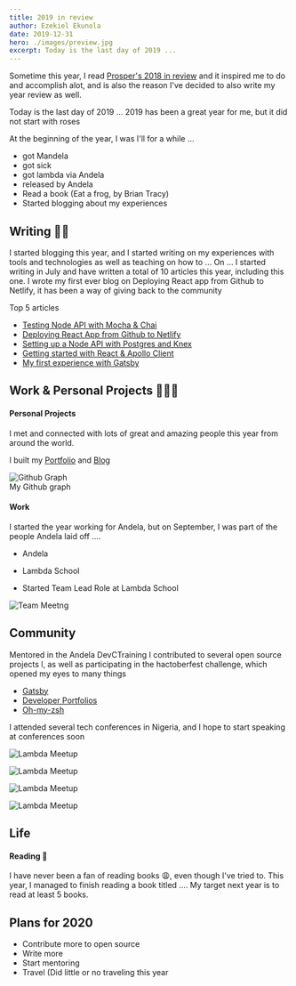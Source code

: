 ```yaml
---
title: 2019 in review
author: Ezekiel Ekunola
date: 2019-12-31
hero: ./images/preview.jpg
excerpt: Today is the last day of 2019 ...
---
```


Sometime this year, I read [Prosper's 2018 in review](https://medium.com/@unicodeveloper/2018-in-review-shattering-expectations-9418f2d720cc) and it inspired me to do and accomplish alot, and is also the reason I've decided to also write my year review as well.

Today is the last day of 2019 ...
2019 has been a great year for me, but it did not start with roses

At the beginning of the year, I was I'll for a while ...

- got Mandela
- got sick
- got lambda via Andela
- released by Andela
- Read a book (Eat a frog, by Brian Tracy)
- Started blogging about my experiences

## Writing ✍🏾

I started blogging this year, and I started writing on my experiences with tools and technologies as well as teaching on how to ...
On ... I started writing in July and have written a total of 10 articles this year, including this one. I wrote my first ever blog on Deploying React app from Github to Netlify, it has been a way of giving back to the community

Top 5 articles

- [Testing Node API with Mocha & Chai](https://www.blog.ezekielekunola.com/testing-node-api-with-mocha-chai)
- [Deploying React App from Github to Netlify](https://www.blog.ezekielekunola.com/deploying-react-app-from-github-to-netlify)
- [Setting up a Node API with Postgres and Knex](https://www.blog.ezekielekunola.com/setting-up-a-node-api-with-postgres-and-knex)
- [Getting started with React & Apollo Client](https://www.blog.ezekielekunola.com/getting-started-with-react-apollo-client)
- [My first experience with Gatsby](https://www.blog.ezekielekunola.com/my-first-experience-with-gatsby)

## Work & Personal Projects 👨🏾‍💻

#### Personal Projects

I met and connected with lots of great and amazing people this year from around the world.

I built my [Portfolio](https://www.ezekielekunola.com) and [Blog](https://www.blog.ezekielekunola.com)

<div class="Image__Small">
  <img src="./images/graph.png" alt="Github Graph" />
  <figcaption>My Github graph</figcaption>
</div>


#### Work

I started the year working for Andela, but on September, I was part of the people Andela laid off ....

- Andela
- Lambda School

- Started Team Lead Role at Lambda School

![Team Meetng](./images/5.png)

## Community

Mentored in the Andela DevCTraining
I contributed to several open source projects l, as well as participating in the hactoberfest challenge, which opened my eyes to many things

- [Gatsby](https://github.com/gatsbyjs/gatsby)
- [Developer Portfolios](https://github.com/Easybuoy/developer-portfolios)
- [Oh-my-zsh](https://github.com/ohmyzsh/ohmyzsh)

I attended several tech conferences in Nigeria, and I hope to start speaking at conferences soon

![Lambda Meetup](./images/1.jpg)

![Lambda Meetup](./images/3.jpeg)

![Lambda Meetup](./images/4.jpg)

![Lambda Meetup](./images/2.jpg)

## Life

#### Reading 📖

I have never been a fan of reading books 😩, even though I've tried to. This year, I managed to finish reading a book titled .... My target next year is to read at least 5 books.

## Plans for 2020

- Contribute more to open source
- Write more
- Start mentoring
- Travel (Did little or no traveling this year
